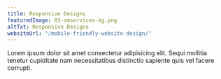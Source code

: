 ```yaml
---
title: Responsive Designs
featuredImage: 03-smservices-bg.png
altTxt: Responsive Designs
websiteUrl: "/mobile-friendly-website-design/"
---
```


Lorem ipsum dolor sit amet consectetur adipisicing elit. Sequi mollitia tenetur cupiditate nam necessitatibus distinctio sapiente quis vel facere corrupti.
